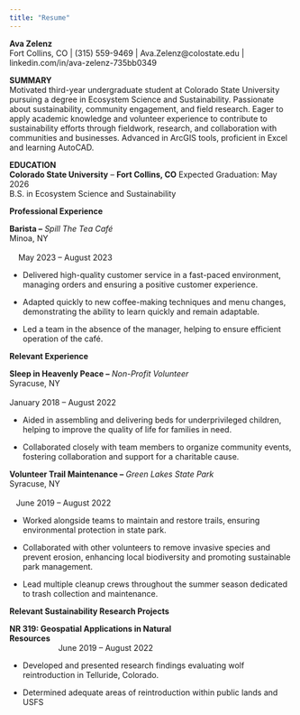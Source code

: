 ```yaml
---
title: "Resume"
---
```


**Ava Zelenz**\
Fort Collins, CO \| (315) 559-9469 \| Ava.Zelenz\@colostate.edu \| linkedin.com/in/ava-zelenz-735bb0349

**SUMMARY**\
Motivated third-year undergraduate student at Colorado State University pursuing a degree in Ecosystem Science and Sustainability. Passionate about sustainability, community engagement, and field research. Eager to apply academic knowledge and volunteer experience to contribute to sustainability efforts through fieldwork, research, and collaboration with communities and businesses. Advanced in ArcGIS tools, proficient in Excel and learning AutoCAD.

**EDUCATION**\
**Colorado State University** – **Fort Collins, CO** Expected Graduation: May 2026 \
B.S. in Ecosystem Science and Sustainability

**Professional Experience**

**Barista –** *Spill The Tea Café*\
Minoa, NY                                                                                                                                     May 2023 – August 2023

-   Delivered high-quality customer service in a fast-paced environment, managing orders and ensuring a positive customer experience.

-   Adapted quickly to new coffee-making techniques and menu changes, demonstrating the ability to learn quickly and remain adaptable.

-   Led a team in the absence of the manager, helping to ensure efficient operation of the café.

**Relevant Experience**

**Sleep in Heavenly Peace –** *Non-Profit Volunteer*\
Syracuse, NY                                                                                                                               January 2018 – August 2022

-   Aided in assembling and delivering beds for underprivileged children, helping to improve the quality of life for families in need.

-   Collaborated closely with team members to organize community events, fostering collaboration and support for a charitable cause.

**Volunteer Trail Maintenance –** *Green Lakes State Park*\
Syracuse, NY                                                                                                                                    June 2019 – August 2022

-   Worked alongside teams to maintain and restore trails, ensuring environmental protection in state park.

-   Collaborated with other volunteers to remove invasive species and prevent erosion, enhancing local biodiversity and promoting sustainable park management.

-   Lead multiple cleanup crews throughout the summer season dedicated to trash collection and maintenance.

**Relevant Sustainability Research Projects**

**NR 319: Geospatial Applications in Natural Resources**                                                                                                                                   June 2019 – August 2022

-   Developed and presented research findings evaluating wolf reintroduction in Telluride, Colorado.

-   Determined adequate areas of reintroduction within public lands and USFS
